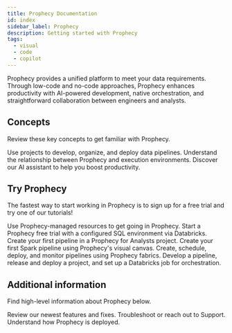 ```yaml
---
title: Prophecy Documentation
id: index
sidebar_label: Prophecy
description: Getting started with Prophecy
tags:
  - visual
  - code
  - copilot
---
```



Prophecy provides a unified platform to meet your data requirements. Through low-code and no-code approaches, Prophecy enhances productivity with AI-powered development, native orchestration, and straightforward collaboration between engineers and analysts.

## Concepts

Review these key concepts to get familiar with Prophecy.

<CardContainer>
  <Card title="Projects" to="/projects">
    Use projects to develop, organize, and deploy data pipelines.
  </Card>
  <Card title="Fabrics" to="/fabrics">
    Understand the relationship between Prophecy and execution environments.
  </Card>
  <Card title="Prophecy AI" to="/prophecy-ai">
    Discover our AI assistant to help you boost productivity.
  </Card>
</CardContainer>
<br />

## Try Prophecy

The fastest way to start working in Prophecy is to sign up for a free trial and try one of our tutorials!

<CardContainer>
  <Card
    title="SaaS Enterprise Trial"
    to="https://app.prophecy.io/metadata/auth/signup"
  >
    Use Prophecy-managed resources to get going in Prophecy.
  </Card>
  <Card
    title="Databricks Partner Connect"
    to="/databricks-partner-connect"
  >
    Start a Prophecy free trial with a configured SQL environment via Databricks.
  </Card>
  <Card
    title="Quick start for Analysts"
    to="/analysts/quick-start"
  >
    Create your first pipeline in a Prophecy for Analysts project.
  </Card>
      <Card
    title="Quick start for Engineers"
    to="/engineers/quick-start"
  >
    Create your first Spark pipeline using Prophecy's visual canvas.
  </Card>
  <Card
    title="Project lifecycle for Analysts"
    to="/analysts/project-lifecycle"
  >
    Create, schedule, deploy, and monitor pipelines using Prophecy fabrics.
  </Card>
  <Card
    title="Project lifecycle for Engineers"
    to="/engineers/project-lifecycle"
  >
    Develop a pipeline, release and deploy a project, and set up a Databricks job for orchestration.
  </Card>

</CardContainer>
<br />

## Additional information

Find high-level information about Prophecy below.

<CardContainer>
  <Card title="Release notes" to="./release_notes">
    Review our newest features and fixes.
  </Card>
  <Card title="Getting help" to="./getting-help">
    Troubleshoot or reach out to Support.
  </Card>
  <Card title="Administration" to="./administration">
    Understand how Prophecy is deployed.
  </Card>
</CardContainer>
<br />
